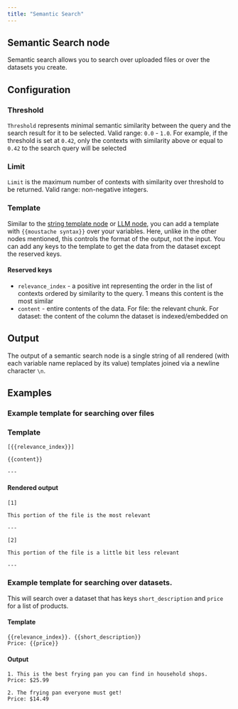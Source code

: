 ```yaml
---
title: "Semantic Search"
---
```


## Semantic Search node

Semantic search allows you to search over uploaded files or over the datasets you create.

## Configuration

### Threshold

`Threshold` represents minimal semantic similarity between the query and the search result for it to be selected. Valid range: `0.0` - `1.0`. For example, if the threshold is set at `0.42`, only the contexts with similarity above or equal to `0.42` to the search query will be selected

### Limit

`Limit` is the maximum number of contexts with similarity over threshold to be returned. Valid range: non-negative integers.

### Template

Similar to the [string template node](/nodes/string-template) or [LLM node](/nodes/LLM), you can add a template with `{{moustache syntax}}` over your variables. Here, unlike in the other nodes mentioned, this controls the format of the output, not the input. You can add any keys to the template to get the data from the dataset except the reserved keys.

#### Reserved keys

- `relevance_index` - a positive int representing the order in the list of contexts ordered by similarity to the query. 1 means this content is the most similar
- `content` - entire contents of the data. For file: the relevant chunk. For dataset: the content of the column the dataset is indexed/embedded on

## Output

The output of a semantic search node is a single string of all rendered (with each variable name replaced by its value) templates joined via a newline character `\n`.

## Examples

### Example template for searching over files

### Template

```
[{{relevance_index}}]

{{content}}

---

```

#### Rendered output

```
[1]

This portion of the file is the most relevant

---

[2]

This portion of the file is a little bit less relevant

---

```

### Example template for searching over datasets.

This will search over a dataset that has keys `short_description` and `price` for a list of products.

#### Template

```
{{relevance_index}}. {{short_description}}
Price: {{price}}

```

#### Output

```
1. This is the best frying pan you can find in household shops.
Price: $25.99

2. The frying pan everyone must get!
Price: $14.49

```
